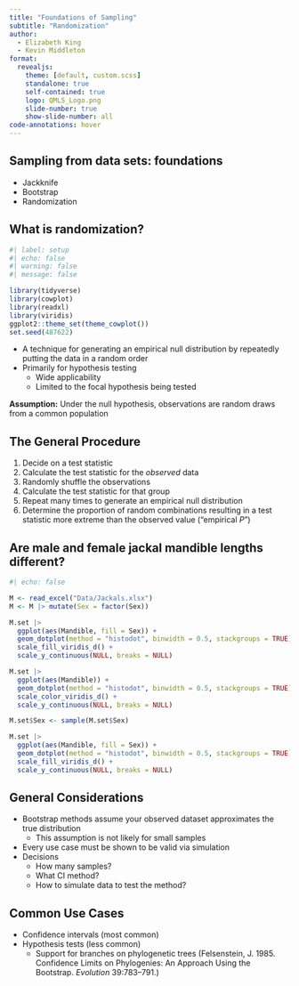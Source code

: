 ```yaml
---
title: "Foundations of Sampling"
subtitle: "Randomization"
author:
  - Elizabeth King
  - Kevin Middleton
format:
  revealjs:
    theme: [default, custom.scss]
    standalone: true
    self-contained: true
    logo: QMLS_Logo.png
    slide-number: true
    show-slide-number: all
code-annotations: hover
---
```


## Sampling from data sets: foundations

- Jackknife
- Bootstrap
- Randomization

## What is randomization?

```r
#| label: setup
#| echo: false
#| warning: false
#| message: false

library(tidyverse)
library(cowplot)
library(readxl)
library(viridis)
ggplot2::theme_set(theme_cowplot())
set.seed(487622)
```

- A technique for generating an empirical null distribution by repeatedly putting the data in a random order
- Primarily for hypothesis testing
    - Wide applicability
    - Limited to the focal hypothesis being tested

**Assumption:** Under the null hypothesis, observations are random draws from a common population


## The General Procedure

1. Decide on a test statistic
1. Calculate the test statistic for the *observed* data
1. Randomly shuffle the observations
1. Calculate the test statistic for that group
1. Repeat many times to generate an empirical null distribution
1. Determine the proportion of random combinations resulting in a test statistic more extreme than the observed value ("empirical *P*")

## Are male and female jackal mandible lengths different?

```r
#| echo: false

M <- read_excel("Data/Jackals.xlsx")
M <- M |> mutate(Sex = factor(Sex))

M.set |> 
  ggplot(aes(Mandible, fill = Sex)) + 
  geom_dotplot(method = "histodot", binwidth = 0.5, stackgroups = TRUE) +
  scale_fill_viridis_d() +
  scale_y_continuous(NULL, breaks = NULL) 

M.set |>
  ggplot(aes(Mandible)) + 
  geom_dotplot(method = "histodot", binwidth = 0.5, stackgroups = TRUE) +
  scale_color_viridis_d() +
  scale_y_continuous(NULL, breaks = NULL) 

M.set$Sex <- sample(M.set$Sex)

M.set |>
  ggplot(aes(Mandible, fill = Sex)) + 
  geom_dotplot(method = "histodot", binwidth = 0.5, stackgroups = TRUE) +
  scale_fill_viridis_d() +
  scale_y_continuous(NULL, breaks = NULL) 
```


## General Considerations

- Bootstrap methods assume your observed dataset approximates the true distribution
    - This assumption is not likely for small samples
- Every use case must be shown to be valid via simulation    
- Decisions
    - How many samples?
    - What CI method?
    - How to simulate data to test the method?


## Common Use Cases

- Confidence intervals (most common)
- Hypothesis tests (less common)
    - Support for branches on phylogenetic trees (Felsenstein, J. 1985. Confidence Limits on Phylogenies: An Approach Using the Bootstrap. *Evolution* 39:783–791.)

